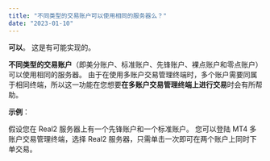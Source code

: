 ```yaml
---
title: "不同类型的交易账户可以使用相同的服务器么？"
date: "2023-01-10"
---
```


<Ads></Ads> 

**可以**。 这是有可能实现的。

**不同类型的交易账户**（即美分账户、标准账户、先锋账户、裸点账户和零点账户）可以使用相同的服务器。 由于在使用多账户交易管理终端时，多个账户需要同属于相同终端，所以这一功能在您想要**在多账户交易管理终端上进行交易**时会有所帮助。

**示例**：

假设您在 Real2 服务器上有一个先锋账户和一个标准账户。 您可以登陆 MT4 多账户交易管理终端，选择 Real2 服务器，只需单击一次即可在两个账户上同时下单交易。
